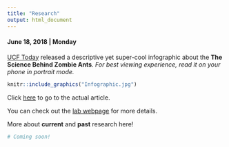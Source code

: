 ```yaml
---
title: "Research"
output: html_document
---
```


#### June 18, 2018 | Monday   
    
[UCF Today](https://today.ucf.edu/) released a descriptive yet super-cool infographic about the **The Science Behind Zombie Ants**. *For best viewing experience, read it on your phone in portrait mode.*  
  
```r
knitr::include_graphics("Infographic.jpg")
```  
   
Click [here](https://today.ucf.edu/the-science-behind-zombie-ants/) to go to the actual article.    
    

You can check out the [lab webpage](http://sciences.ucf.edu/biology/debekkerlab/) for more details.   
   
More about **current** and **past** research here!   
  
```r
# Coming soon!
```

